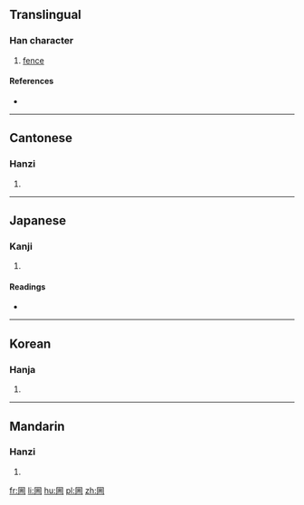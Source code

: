 {{character info/new}}
==Translingual==

===Han character===
{{Han char|rn=31|rad=囗|as=09|sn=12|four=60227|canj=WUMB|ids=⿴囗耑}}

# [[fence]]

====References====
* {{Han ref|kx=0219.240|dkj=04804|dj=0451.020|hdz=10722.120|uh=570C|ud=22284|bh=D87C|bd=55420}}

----

==Cantonese==

===Hanzi===
{{yue-hanzi|jyut=[[cyun2]], [[cyun4]], [[seoi4]]|y=chyun2, chyun4, seui4}}

# {{defn|lang=yue|sort=囗09}}

----

==Japanese==

===Kanji===
{{ja-kanji|grade=|rs=囗09}}

# {{defn|lang=ja|sort=囗09}}

====Readings====
* {{ja-readings|on=[[せん]] (sen), [[ぜん]] (zen), [[すい]] (sui), [[ずい]] (zui)|kun=[[まるい]] (marui), [[かご]] (kago)}}

----

==Korean==

===Hanja===
{{ko-hanja|hangeul=천|rv=cheon|mr=ch'ŏn}}

# {{defn|lang=ko|sort=囗09}}

----

==Mandarin==

===Hanzi===
{{cmn-hanzi|pin=[[chuán]] ([[chuan2]])|wg=ch'uan<sup>2</sup>}}

# {{defn|lang=cmn|sort=囗09}}

[[fr:圌]]
[[li:圌]]
[[hu:圌]]
[[pl:圌]]
[[zh:圌]]
